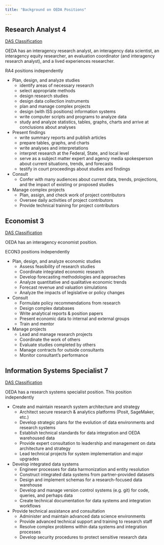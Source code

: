 ```yaml
---
title: "Background on OEDA Positions"
---
```


## Research Analyst 4

[DAS Classification](https://apps.oregon.gov/DAS/Classification-Compensation/JobProfile/Title/ResearchAnalyst4/JobProfileCode/1118/Category/GeneralGovernment)

OEDA has an interagency research analyst, an interagency data scientist, an interagency equity researcher, an evaluation coordinator (and interagency research analyst), and a lived experiences researcher.

RA4 positions independently

-   Plan, design, and analyze studies
    -   identify areas of necessary research
    -   select appropriate methods
    -   design research studies
    -   design data collection instruments
    -   plan and manage complex projects
    -   design (with ISS positions) information systems
    -   write computer scripts and programs to analyze data
    -   study and analyze statistics, tables, graphs, charts and arrive at conclusions about analyses
-   Present findings
    -   write summary reports and publish articles
    -   prepare tables, graphs, and charts
    -   write analyses and interpretations
    -   interpret research at the Federal, State, and local level
    -   serve as a subject matter expert and agency media spokesperson about current situations, trends, and forecasts
    -   testify in court proceedings about studies and findings
-   Consult
    -   Confer with many audiences about current data, trends, projections, and the impact of existing or proposed studies
-   Manage complex projects
    -   Plan, assign, and check work of project contributors
    -   Oversee daily activities of project contributors
    -   Provide technical training for project contributors

## Economist 3

[DAS Classification](https://apps.oregon.gov/DAS/Classification-Compensation/JobProfile/Title/Economist3/JobProfileCode/1163/Category/GeneralGovernment)

OEDA has an interagency economist position.

ECON3 positions independently

-   Plan, design, and analyze economic studies
    -   Assess feasibility of research studies
    -   Coordinate integrated economic research
    -   Develop forecasting methodologies and approaches
    -   Analyze quantitative and qualitative economic trends
    -   Forecast revenue and valuation simulations
    -   Analyze the impacts of legislative or policy changes
-   Consult
    -   Formulate policy recommendations from research
    -   Design complex databases
    -   Write analytical reports & position papers
    -   Present economic data to internal and external groups
    -   Train and mentor
-   Manage projects
    -   Lead and manage research projects
    -   Coordinate the work of others
    -   Evaluate studies completed by others
    -   Manage contracts for outside consultants
    -   Monitor consultant's performance

## Information Systems Specialist 7

[DAS Classification](https://apps.oregon.gov/DAS/Classification-Compensation/JobProfile/Title/InformationSystemsSpecialist7/JobProfileCode/1487/Category/GeneralGovernment)

OEDA has a research systems specialist position. This position independently

-   Create and maintain research system architecture and strategy
    -   Architect secure research & analytics platforms (Posit, SageMaker, etc.)
    -   Develop strategic plans for the evolution of data environments and research systems
    -   Establish technical standards for data integration and OEDA warehoused data
    -   Provide expert consultation to leadership and management on data architecture and strategy
    -   Lead technical projects for system implementation and major upgrades
-   Develop integrated data systems
    -   Engineer processes for data harmonization and entity resolution
    -   Construct integrated data systems from partner-provided datasets
    -   Design and implement schemas for a research-focused data warehouse
    -   Develop and manage version control systems (e.g. git) for code, queries, and perhaps data
    -   Create technical documentation for data systems and integration workflows
-   Provide technical assistance and consultation
    -   Administer and maintain advanced data science environments
    -   Provide advanced technical support and training to research staff
    -   Resolve complex problems within data systems and integration processes
    -   Develop security procedures to protect sensitive research data
